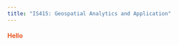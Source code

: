 ```yaml
---
title: "IS415: Geospatial Analytics and Application"
---
```


::: {style="color: #e8541e;"}
#### Hello {style="color: #e8541e;"}
:::
